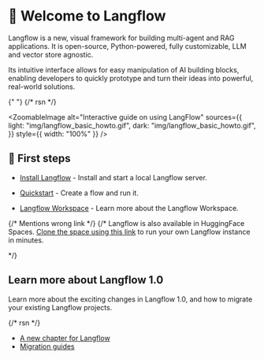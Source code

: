 
# 👋 Welcome to Langflow

Langflow is a new, visual framework for building multi-agent and RAG applications. It is open-source, Python-powered, fully customizable, LLM and vector store agnostic.

Its intuitive interface allows for easy manipulation of AI building blocks, enabling developers to quickly prototype and turn their ideas into powerful, real-world solutions.

{" "}
{/* rsn */}

<ZoomableImage
  alt="Interactive guide on using LangFlow"
  sources={{
    light: "img/langflow_basic_howto.gif",
    dark: "img/langflow_basic_howto.gif",
  }}
  style={{ width: "100%" }}
/>

## 🚀 First steps

- [Install Langflow](/getting-started/install-langflow) - Install and start a local Langflow server.

- [Quickstart](/getting-started/quickstart) - Create a flow and run it.

- [Langflow Workspace](/getting-started/workspace) - Learn more about the Langflow Workspace.

{/* Mentions wrong link */}
{/\* <Admonition type="info">
Langflow is also available in HuggingFace Spaces. [Clone the space using this
link](https://huggingface.co/spaces/Langflow/Langflow-Preview?duplicate=true)
to run your own Langflow instance in minutes.

</Admonition> */}

## Learn more about Langflow 1.0

Learn more about the exciting changes in Langflow 1.0, and how to migrate your existing Langflow projects.

{/* rsn */}

- [A new chapter for Langflow](/whats-new/a-new-chapter-langflow)
- [Migration guides](/migration/migrating-to-one-point-zero)
